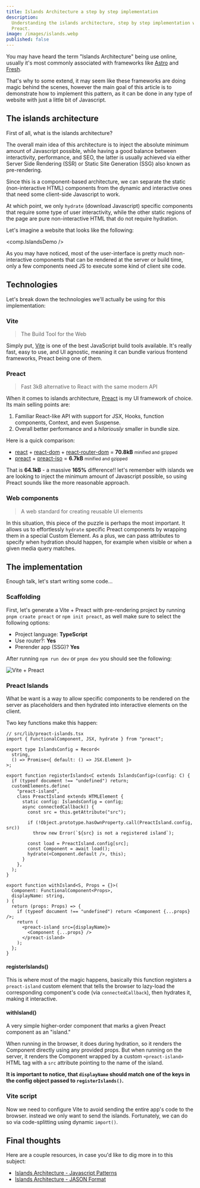 ```yaml
---
title: Islands Architecture a step by step implementation
description:
  Understanding the islands architecture, step by step implementation with
  Preact.
image: /images/islands.webp
published: false
---
```


You may have heard the term "Islands Architecture" being use online, usually
it's most commonly associated with frameworks like [Astro](https://astro.build/)
and [Fresh](https://fresh.deno.dev/).

That's why to some extend, it may seem like these frameworks are doing magic
behind the scenes, however the main goal of this article is to demonstrate how
to implement this pattern, as it can be done in any type of website with just a
little bit of Javascript.

## The islands architecture

First of all, what is the islands architecture?

The overall main idea of this architecture is to inject the absolute minimum
amount of Javascript possible, while having a good balance between
interactivity, performance, and SEO, the latter is usually achieved via either
Server Side Rendering (SSR) or Static Site Generation (SSG) also known as
pre-rendering.

Since this is a component-based architecture, we can separate the static
(non-interactive HTML) components from the dynamic and interactive ones that
need some client-side Javascript to work.

At which point, we only `hydrate` (download Javascript) specific components that
require some type of user interactivity, while the other static regions of the
page are pure non-interactive HTML that do not require hydration.

Let's imagine a website that looks like the following:

<comp.IslandsDemo />

As you may have noticed, most of the user-interface is pretty much
non-interactive components that can be rendered at the server or build time,
only a few components need JS to execute some kind of client site code.

## Technologies

Let's break down the technologies we'll actually be using for this
implementation:

### Vite

> The Build Tool for the Web

Simply put, [Vite](https://vite.dev/) is one of the best JavaScript build tools
available. It's really fast, easy to use, and UI agnostic, meaning it can bundle
various frontend frameworks, Preact being one of them.

### Preact

> Fast 3kB alternative to React with the same modern API

When it comes to islands architecture, [Preact](https://preactjs.com/) is my UI
framework of choice. Its main selling points are:

1. Familiar React-like API with support for JSX, Hooks, function components,
   Context, and even Suspense.
2. Overall better performance and a _hilariously_ smaller in bundle size.

Here is a quick comparison:

- [react](https://bundlephobia.com/package/react@18.3.1) +
  [react-dom](https://bundlephobia.com/package/react-dom@18.3.1) +
  [react-router-dom](https://bundlephobia.com/package/react-router-dom@6.28.0) =
  **70.8kB** <small>minified and gzipped</small>
- [preact](https://bundlephobia.com/package/preact@10.24.3) +
  [preact-iso](https://bundlephobia.com/package/preact-iso@2.8.1) = **6.7kB**
  <small>minified and gzipped</small>

That is **64.1kB** - a massive **165%** difference!! let's remember with islands
we are looking to inject the minimum amount of Javascript possible, so using
Preact sounds like the more reasonable approach.

### Web components

> A web standard for creating reusable UI elements

In this situation, this piece of the puzzle is perhaps the most important. It
allows us to effortlessly `hydrate` specific Preact components by wrapping them
in a special Custom Element. As a plus, we can pass attributes to specify when
hydration should happen, for example when visible or when a given media query
matches.

## The implementation

Enough talk, let's start writing some code...

### Scaffolding

First, let's generate a Vite + Preact with pre-rendering project by running
`pnpm craate preact` or `npm init preact`, as well make sure to select the
following options:

- Project language: **TypeScript**
- Use router?: **Yes**
- Prerender app (SSG)? **Yes**

After running `npm run dev` or `pnpm dev` you should see the following:

![Vite + Preact](/images/vite-preact.png)

### Preact Islands

What be want is a way to allow specific components to be rendered on the server
as placeholders and then hydrated into interactive elements on the client.

Two key functions make this happen:

```tsx
// src/lib/preact-islands.tsx
import { FunctionalComponent, JSX, hydrate } from "preact";

export type IslandsConfig = Record<
  string,
  () => Promise<{ default: () => JSX.Element }>
>;

export function registerIslands<C extends IslandsConfig>(config: C) {
  if (typeof document !== "undefined") return;
  customElements.define(
    "preact-island",
    class PreactIsland extends HTMLElement {
      static config: IslandsConfig = config;
      async connectedCallback() {
        const src = this.getAttribute("src");

        if (!Object.prototype.hasOwnProperty.call(PreactIsland.config, src))
          throw new Error(`${src} is not a registered island`);

        const load = PreactIsland.config[src];
        const Component = await load();
        hydrate(<Component.default />, this);
      }
    },
  );
}

export function withIsland<S, Props = {}>(
  Component: FunctionalComponent<Props>,
  displayName: string,
) {
  return (props: Props) => {
    if (typeof document !== "undefined") return <Component {...props} />;
    return (
      <preact-island src={displayName}>
        <Component {...props} />
      </preact-island>
    );
  };
}
```

#### registerIslands()

This is where most of the magic happens, basically this function registers a
`preact-island` custom element that tells the browser to lazy-load the
corresponding component's code (via `connectedCallback`), then hydrates it,
making it interactive.

#### withIsland()

A very simple higher-order component that marks a given Preact component as an
"island."

When running in the browser, it does during hydration, so it renders the
Component directly using any provided props. But when running on the server, it
renders the Component wrapped by a custom `<preact-island>` HTML tag with a
`src` attribute pointing to the name of the island.

**It is important to notice, that `displayName` should match one of the keys in
the config object passed to `registerIslands()`.**

### Vite script

Now we need to configure Vite to avoid sending the entire app's code to the
browser. instead we only want to send the islands. Fortunately, we can do so via
code-splitting using dynamic `import()`.

## Final thoughts

Here are a couple resources, in case you'd like to dig more in to this subject:

- [Islands Architecture - Javascript Patterns](https://www.patterns.dev/vanilla/islands-architecture/)
- [Islands Architecture - JASON Format](https://jasonformat.com/islands-architecture/)
